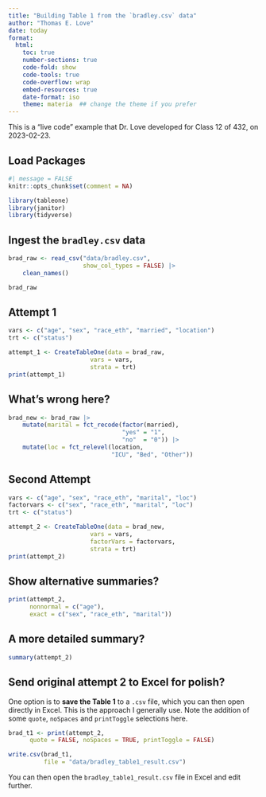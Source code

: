 ---
title: "Building Table 1 from the `bradley.csv` data"
author: "Thomas E. Love"
date: today
format: 
  html:
    toc: true
    number-sections: true
    code-fold: show
    code-tools: true
    code-overflow: wrap
    embed-resources: true
    date-format: iso
    theme: materia  ## change the theme if you prefer
---

This is a "live code" example that Dr. Love developed for Class 12 of 432, on 2023-02-23.

## Load Packages

```{r}
#| message = FALSE
knitr::opts_chunk$set(comment = NA)

library(tableone)
library(janitor)
library(tidyverse)
```

## Ingest the `bradley.csv` data 

```{r}
brad_raw <- read_csv("data/bradley.csv", 
                     show_col_types = FALSE) |>
    clean_names()

brad_raw
```

## Attempt 1

```{r}
vars <- c("age", "sex", "race_eth", "married", "location")
trt <- c("status")

attempt_1 <- CreateTableOne(data = brad_raw, 
                       vars = vars, 
                       strata = trt)
print(attempt_1)
```

## What's wrong here?

```{r}
brad_new <- brad_raw |>
    mutate(marital = fct_recode(factor(married), 
                                "yes" = "1", 
                                "no"  = "0")) |>
    mutate(loc = fct_relevel(location, 
                             "ICU", "Bed", "Other"))
```

## Second Attempt

```{r}
vars <- c("age", "sex", "race_eth", "marital", "loc")
factorvars <- c("sex", "race_eth", "marital", "loc")
trt <- c("status")

attempt_2 <- CreateTableOne(data = brad_new, 
                       vars = vars, 
                       factorVars = factorvars,
                       strata = trt)
print(attempt_2)
```

## Show alternative summaries?

```{r}
print(attempt_2, 
      nonnormal = c("age"),
      exact = c("sex", "race_eth", "marital"))
```

## A more detailed summary?

```{r}
summary(attempt_2)
```

## Send original attempt 2 to Excel for polish?

One option is to **save the Table 1** to a `.csv` file, which you can then open directly in Excel. This is the approach I generally use. Note the addition of some `quote`, `noSpaces` and `printToggle` selections here.

```{r}
brad_t1 <- print(attempt_2, 
      quote = FALSE, noSpaces = TRUE, printToggle = FALSE)

write.csv(brad_t1, 
          file = "data/bradley_table1_result.csv")
```

You can then open the `bradley_table1_result.csv` file in Excel and edit further.

